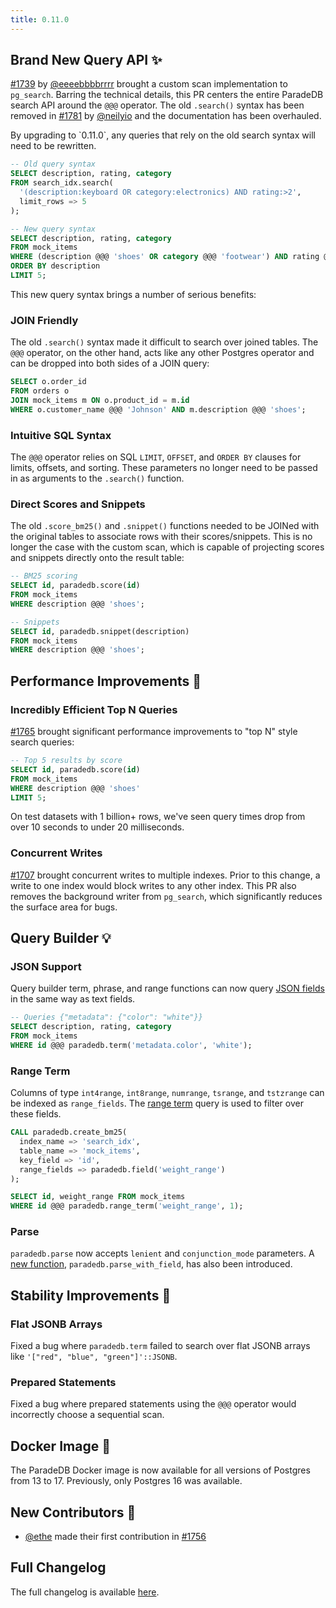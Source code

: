 ```yaml
---
title: 0.11.0
---
```


## Brand New Query API ✨

[#1739](https://github.com/paradedb/paradedb/pull/1739) by [@eeeebbbbrrrr](https://github.com/eeeebbbbrrrr) brought a custom scan implementation to `pg_search`.
Barring the technical details, this PR centers the entire ParadeDB search API around the `@@@` operator. The old `.search()` syntax has been removed in
[#1781](https://github.com/paradedb/paradedb/pull/1781) by [@neilyio](https://github.com/neilyio) and the documentation has been overhauled.

<Note>
  By upgrading to `0.11.0`, any queries that rely on the old search syntax will
  need to be rewritten.
</Note>

```sql
-- Old query syntax
SELECT description, rating, category
FROM search_idx.search(
  '(description:keyboard OR category:electronics) AND rating:>2',
  limit_rows => 5
);

-- New query syntax
SELECT description, rating, category
FROM mock_items
WHERE (description @@@ 'shoes' OR category @@@ 'footwear') AND rating @@@ '>2'
ORDER BY description
LIMIT 5;
```

This new query syntax brings a number of serious benefits:

### JOIN Friendly

The old `.search()` syntax made it difficult to search over joined tables. The `@@@` operator, on the other hand, acts like any other Postgres operator
and can be dropped into both sides of a JOIN query:

```sql
SELECT o.order_id
FROM orders o
JOIN mock_items m ON o.product_id = m.id
WHERE o.customer_name @@@ 'Johnson' AND m.description @@@ 'shoes';
```

### Intuitive SQL Syntax

The `@@@` operator relies on SQL `LIMIT`, `OFFSET`, and `ORDER BY` clauses for limits, offsets, and sorting. These parameters no longer need to be passed in
as arguments to the `.search()` function.

### Direct Scores and Snippets

The old `.score_bm25()` and `.snippet()` functions needed to be JOINed with the original tables to associate rows with their scores/snippets. This is no longer the
case with the custom scan, which is capable of projecting scores and snippets directly onto the result table:

```sql
-- BM25 scoring
SELECT id, paradedb.score(id)
FROM mock_items
WHERE description @@@ 'shoes';

-- Snippets
SELECT id, paradedb.snippet(description)
FROM mock_items
WHERE description @@@ 'shoes';
```

## Performance Improvements 🚀

### Incredibly Efficient Top N Queries

[#1765](https://github.com/paradedb/paradedb/pull/1765) brought significant performance improvements to "top N" style search queries:

```sql
-- Top 5 results by score
SELECT id, paradedb.score(id)
FROM mock_items
WHERE description @@@ 'shoes'
LIMIT 5;
```

On test datasets with 1 billion+ rows, we've seen query times drop from over 10 seconds to under 20 milliseconds.

### Concurrent Writes

[#1707](https://github.com/paradedb/paradedb/pull/1707) brought concurrent writes to multiple indexes. Prior to this change, a write to one index
would block writes to any other index. This PR also removes the background writer from `pg_search`, which significantly reduces the surface area for bugs.

## Query Builder 💡

### JSON Support

Query builder term, phrase, and range functions can now query [JSON fields](/documentation/advanced/json/overview) in the same way as text fields.

```sql
-- Queries {"metadata": {"color": "white"}}
SELECT description, rating, category
FROM mock_items
WHERE id @@@ paradedb.term('metadata.color', 'white');
```

### Range Term

Columns of type `int4range`, `int8range`, `numrange`, `tsrange`, and `tstzrange` can be indexed as `range_fields`.
The [range term](/documentation/advanced/term/range_term) query is used to filter over these fields.

```sql
CALL paradedb.create_bm25(
  index_name => 'search_idx',
  table_name => 'mock_items',
  key_field => 'id',
  range_fields => paradedb.field('weight_range')
);

SELECT id, weight_range FROM mock_items
WHERE id @@@ paradedb.range_term('weight_range', 1);
```

### Parse

`paradedb.parse` now accepts `lenient` and `conjunction_mode` parameters. A [new function](/documentation/advanced/compound/parse), `paradedb.parse_with_field`, has also been introduced.

## Stability Improvements 💪

### Flat JSONB Arrays

Fixed a bug where `paradedb.term` failed to search over flat JSONB arrays like `'["red", "blue", "green"]'::JSONB`.

### Prepared Statements

Fixed a bug where prepared statements using the `@@@` operator would incorrectly choose a sequential scan.

## Docker Image 🐳

The ParadeDB Docker image is now available for all versions of Postgres from 13 to 17. Previously, only Postgres 16 was available.

## New Contributors 👋

- [@ethe](https://github.com/ethe) made their first contribution in [#1756](https://github.com/paradedb/paradedb/pull/1756)

## Full Changelog

The full changelog is available [here](https://github.com/paradedb/paradedb/releases/tag/v0.11.0).
